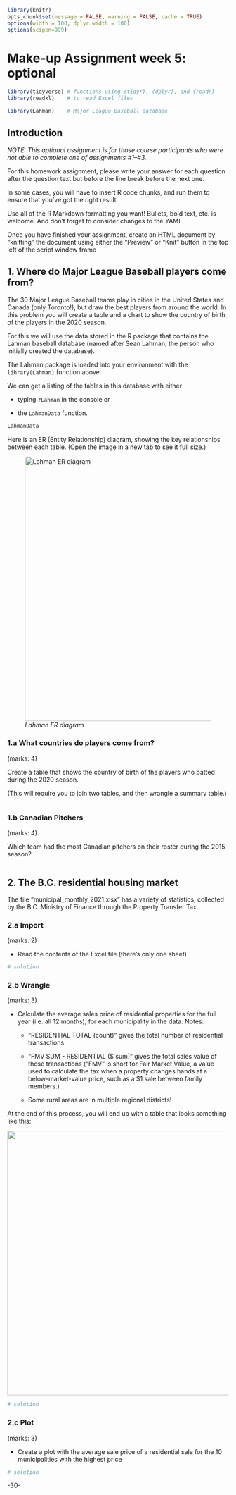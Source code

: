 <!-- 
This file by Martin Monkman 
is licensed under a Creative Commons Attribution 4.0 International License
https://creativecommons.org/licenses/by/4.0/  
-->

```r
library(knitr)
opts_chunk$set(message = FALSE, warning = FALSE, cache = TRUE)
options(width = 100, dplyr.width = 100)
options(scipen=999)


```

# Make-up Assignment week 5: optional {-}


```r
library(tidyverse) # functions using {tidyr}, {dplyr}, and {readr}
library(readxl)    # to read Excel files

library(Lahman)    # Major League Baseball database

```


## Introduction {-}

_NOTE: This optional assignment is for those course participants who were not able to complete one of assignments #1–#3._


For this homework assignment, please write your answer for each question after the question text but before the line break before the next one.

In some cases, you will have to insert R code chunks, and run them to ensure that you've got the right result.

Use all of the R Markdown formatting you want! Bullets, bold text, etc. is welcome. And don't forget to consider changes to the YAML.

Once you have finished your assignment, create an HTML document by "knitting" the document using either the "Preview" or "Knit" button in the top left of the script window frame


## 1. Where do Major League Baseball players come from? {-}

The 30 Major League Baseball teams play in cities in the United States and Canada (only Toronto!), but draw the best players from around the world. In this problem you will create a table and a chart to show the country of birth of the players in the 2020 season.

For this we will use the data stored in the R package that contains the Lahman baseball database (named after Sean Lahman, the person who initially created the database).


The Lahman package is loaded into your environment with the `library(Lahman)` function above. 

We can get a listing of the tables in this database with either 

* typing `?Lahman` in the console or 

* the `LahmanData` function.

```r
LahmanData
```

Here is an ER (Entity Relationship) diagram, showing the key relationships between each table. (Open the image in a new tab to see it full size.)

![_Lahman ER diagram_](static/img/Lahman-db-diagram.jpg){width=600px}


### 1.a What countries do players come from? {-}
(marks: 4)

Create a table that shows the country of birth of the players who batted during the 2020 season.

(This will require you to join two tables, and then wrangle a summary table.)

```r


```


### 1.b Canadian Pitchers {-}
(marks: 4)

Which team had the most Canadian pitchers on their roster during the 2015 season?

```r



```




## 2. The B.C. residential housing market {-}

The file "municipal_monthly_2021.xlsx" has a variety of statistics, collected by the B.C. Ministry of Finance through the Property Transfer Tax. 

### 2.a Import {-}
(marks: 2)

* Read the contents of the Excel file (there's only one sheet)

```r
# solution

```


### 2.b Wrangle {-}
(marks: 3)


* Calculate the average sales price of residential properties for the full year (i.e. all 12 months), for each municipality in the data. Notes:

  - "RESIDENTIAL TOTAL (count)" gives the total number of residential transactions
  
  - "FMV SUM - RESIDENTIAL ($ sum)" gives the total sales value of those transactions ("FMV" is short for Fair Market Value, a value used to calculate the tax when a property changes hands at a below-market-value price, such as a $1 sale between family members.)
  
  - Some rural areas are in multiple regional districts!

At the end of this process, you will end up with a table that looks something like this:

![](static/img/municipality_fmv_table.JPG){width=600px}



```r
# solution

```


### 2.c Plot {-}
(marks: 3)


* Create a plot with the average sale price of a residential sale for the 10 municipalities with the highest price

```r
# solution

```


-30-